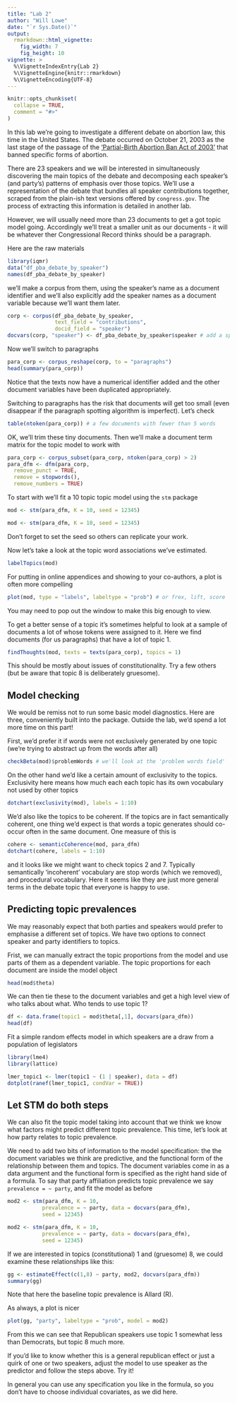 ```yaml
---
title: "Lab 2"
author: "Will Lowe"
date: "`r Sys.Date()`"
output: 
  rmarkdown::html_vignette:
    fig_width: 7
    fig_height: 10 
vignette: >
  %\VignetteIndexEntry{Lab 2}
  %\VignetteEngine{knitr::rmarkdown}
  %\VignetteEncoding{UTF-8}
---
```


```r
knitr::opts_chunk$set(
  collapse = TRUE,
  comment = "#>"
)
```

In this lab we're going to investigate a different debate on abortion law, 
this time in the United States.  The debate occurred on 
October 21, 2003 as the 
last stage of the passage of the 
['Partial-Birth Abortion Ban Act of 2003'](https://www.govtrack.us/congress/bills/108/s3)
that banned specific forms of abortion. 

There are 23 speakers and we will be interested in simultaneously discovering the 
main topics of the debate and decomposing each speaker's (and party's) 
patterns of emphasis over those topics.
We'll use a representation of the debate that bundles all speaker contributions
together, scraped from the plain-ish text versions offered by 
`congress.gov`.  The process of extracting this information is detailed in 
another lab.

However, we will usually need more than 23 documents to get a
got topic model going.  Accordingly we'll treat a smaller unit as our documents
- it will be whatever ther Congressional Record thinks should be a paragraph.

Here are the raw materials
```r
library(iqmr)
data("df_pba_debate_by_speaker")
names(df_pba_debate_by_speaker)
```
we'll make a corpus from them, using the speaker's name as a document identifier
and we'll also explicitly add the speaker names as a 
document variable because we'll want them later.
```r
corp <- corpus(df_pba_debate_by_speaker, 
               text_field = "contributions", 
               docid_field = "speaker")
docvars(corp, "speaker") <- df_pba_debate_by_speaker$speaker # add a speaker field
```

Now we'll switch to paragraphs
```r
para_corp <- corpus_reshape(corp, to = "paragraphs") 
head(summary(para_corp))
```
Notice that the texts now have a numerical identifier added and the other 
document variables have been duplicated appropriately.

Switching to paragraphs has the risk that documents will get too small (even
disappear if the paragraph spotting algorithm is imperfect).  Let's 
check
```r
table(ntoken(para_corp)) # a few documents with fewer than 5 words
```
OK, we'll trim these tiny documents.  Then we'll make a document term matrix
for the topic model to work with
```r
para_corp <- corpus_subset(para_corp, ntoken(para_corp) > 2)
para_dfm <- dfm(para_corp,
  remove_punct = TRUE,
  remove = stopwords(), 
  remove_numbers = TRUE)
```

To start with we'll fit a 10 topic topic model using the `stm` package
```r
mod <- stm(para_dfm, K = 10, seed = 12345)
```
<!-- I don't want to verbose = FALSE but I want that effect in the document-->
```r
mod <- stm(para_dfm, K = 10, seed = 12345)
```
Don't forget to set the seed so others can replicate your work.  

Now let's take a look at the topic word associations we've estimated.
```r
labelTopics(mod)
```

For putting in online appendices and showing to your co-authors, a plot is
often more compelling
```r
plot(mod, type = "labels", labeltype = "prob") # or frex, lift, score
```
You may need to pop out the window to make this big enough to view.

To get a better sense of a topic it's sometimes helpful to look at a sample
of documents a lot of whose tokens were assigned to it.  Here
we find documents (for us paragraphs) that have a lot of topic 1.
```r
findThoughts(mod, texts = texts(para_corp), topics = 1)
```
This should be mostly about issues of constitutionality. Try a few others 
(but be aware that topic 8 is deliberately gruesome).

## Model checking

We would be remiss not to run some basic model diagnostics.  Here are three, 
conveniently built into the package.  Outside the lab, we'd spend
a lot more time on this part!

First, we'd prefer it if words were not exclusively generated by one topic
(we're trying to abstract up from the words after all)
```r
checkBeta(mod)$problemWords # we'll look at the 'problem words field'
```

On the other hand we'd like a certain amount of exclusivity to the topics.  
Exclusivity here means how much each each topic has its own
vocabulary not used by other topics
```r
dotchart(exclusivity(mod), labels = 1:10)
```

We'd also like the topics to be coherent.  If the topics are in fact semantically 
coherent, one thing we'd expect is that words a topic generates
should co-occur often in the same document.  One measure of this is  
```r
cohere <- semanticCoherence(mod, para_dfm)
dotchart(cohere, labels = 1:10)
```
and it looks like we might want to check topics 2 and 7.  Typically semantically
'incoherent' vocabulary are stop words (which we removed), 
and procedural vocabulary. Here it seems like they are just more general terms 
in the debate topic that everyone is happy to use.

## Predicting topic prevalences

We may reasonably expect that both parties and speakers would prefer to emphasise
a different set of topics.  We have two options to connect speaker and party
identifiers to topics.

Frist, we can manually extract the topic proportions
from the model and use parts of them as a dependent variable.
The topic proportions for each document are inside the model object
```r
head(mod$theta)
```
We can then tie these to the document variables and get a high level 
view of who talks about what.  Who tends to use topic 1?
```r
df <- data.frame(topic1 = mod$theta[,1], docvars(para_dfm))
head(df)
```
Fit a simple random effects model in which speakers are a draw from a 
population of legislators
```r
library(lme4)
library(lattice)

lmer_topic1 <- lmer(topic1 ~ (1 | speaker), data = df)
dotplot(ranef(lmer_topic1, condVar = TRUE))
```

## Let STM do both steps

We can also fit the topic model taking into account that we think we 
know what factors might predict different topic prevalence.  This time, 
let's look at how party relates to topic prevalence.

We need to add two bits of information to the model specification: the
the document variables we think are predictive, and the functional form
of the relationship between them and topics.  The document variables
come in as a data argument and the functional form is specified as the right
hand side of a formula.  To say that party affiliation predicts topic prevalence
we say `prevalence = ~ party`, and fit the model as before
```r
mod2 <- stm(para_dfm, K = 10, 
           prevalence = ~ party, data = docvars(para_dfm),
           seed = 12345)
```
<!-- I don't want to verbose = FALSE but I want that effect in this document-->
```r
mod2 <- stm(para_dfm, K = 10, 
           prevalence = ~ party, data = docvars(para_dfm),
           seed = 12345)
```

If we are interested in topics (constitutional) 1 and (gruesome) 8, we could
examine these relationships like this:
```r
gg <- estimateEffect(c(1,8) ~ party, mod2, docvars(para_dfm))
summary(gg)
```
Note that here the baseline topic prevalence is Allard (R).

As always, a plot is nicer
```r
plot(gg, "party", labeltype = "prob", model = mod2)
```
From this we can see that Republican speakers use topic 1 somewhat less
than Democrats, but topic 8 much more.  

If you'd like to know whether this is a general republican effect or
just a quirk of one or two speakers, adjust the model to use speaker as 
the predictor and follow the steps above.  Try it!

In general you can use any specification you like in the formula, so you 
don't have to choose individual covariates, as we did here.  




<!-- plot(gg, "party", labeltype = "prob", model = mod2) -->

<!-- summary(lm(I(mod$theta[,8]) ~ I(docvars(para_dfm, "party")))) -->

<!-- dim(mod$beta$logbeta[[1]]) # log probability for 10 topics x 3920 words -->



<!-- ## Text Classification: What's in the New York Times? -->

<!-- In this lab we will be using a corpus of article titles and description from -->
<!-- the New York Times.  The classification task is to determine which of 27 subject categories a story is from.  You can find a list of these categories in the accompanying document. -->

<!-- We begin by loading the library we will be using for classification  -->
<!-- <<loading,results='hide',warning=FALSE,message=FALSE>>= -->
<!-- library(RTextTools) ## may need to install.packages('RTextTools') first -->
<!-- load('nytimes-sample.RData') -->
<!-- @ -->
<!-- If that didn't work you probably don't have the library installed, so install it by typing  -->
<!-- The documents we wil be using are bundled with the library so we load them directly -->

<!-- This is a \texttt{data.matrix}, so we first see what sorts of variables we have available to us -->
<!-- <<variables,comment=''>>= -->
<!-- colnames(nytimes.sample) -->
<!-- @ -->
<!-- We will be most interested in the text fields \texttt{Subject} and \texttt{Title} and the numerical subject category label \texttt{Topic.Code}, which is conveniently translated as \texttt{Topic}. -->
<!-- For convenience the code to topic mapping is shown in Table~\ref{codes}. -->

<!-- <<code-table,echo=FALSE,results='asis'>>= -->
<!-- codes <- read.csv('topics-nyt.csv', row.names=1) -->
<!-- library(xtable) -->
<!-- xtable(codes, caption='New York Times Index topic codes and their descriptive names', -->
<!-- label='codes') -->
<!-- @ -->

<!-- Let's take a look at the first five `documents' (which are essentially NY Times headlines). Which topic would you assign to these? -->
<!-- <<preview,comment=''>>= -->
<!-- head(nytimes.sample[,c('Title', 'Subject')]) -->
<!-- @ -->
<!-- You can see whether your coding corresponds to the actual labels human coders assigned them -->
<!-- <<preview2,comment=''>>= -->
<!-- head(nytimes.sample[,c('Topic','Topic.Code')]) -->
<!-- @ -->
<!-- In order to build a document classifier we first  -->
<!-- transform this nice readable dataset into a sparse matrix of word counts. -->

<!-- As part of the process of doing that we'll take the opportunity to throw out number words, reduce  -->
<!-- to word stems, and weight the resulting word counts using a standard term  -->
<!-- frequency-inverse document frequency (tfidf) transformation.   -->
<!-- <<make-matrix>>= -->
<!-- matrix <- create_matrix(cbind(nytimes.sample$Title,nytimes.sample$Subject), -->
<!--                         language="english", -->
<!--                         removeNumbers=TRUE,  -->
<!--                         stemWords=TRUE) -->
<!-- @ -->
<!-- where the \texttt{cbind} function ties together two columns from \texttt{nytimes.sample}. -->
<!-- We handed in the \texttt{Title} and \texttt{Subject} fields together -->
<!-- because we expect that they both provide information about the topic code.  We -->
<!-- could have done more (or less) pre-processing as we counted and transformed the -->
<!-- words.  See the help for \texttt{create\_matrix} for details. -->

<!-- Now that we have a suitable representation for our documents we create a container object -->
<!-- to hold both them and their category labels.  We'll use the container to train and -->
<!-- also to test fitted classifiers -->
<!-- <<make-corpus>>= -->
<!-- set.seed(1234) ## so your cases will be mine -->
<!-- training.cases <- 1:2000 -->
<!-- test.cases <- 2001:3104 -->
<!-- corpus <- create_container(matrix, nytimes.sample$Topic.Code,  -->
<!--                            trainSize=training.cases,  -->
<!--                            testSize=test.cases,  -->
<!--                            virgin=FALSE) -->
<!--   @ -->
<!--  Here we specify the matrix we just made out of the documents as the first argument, -->
<!--  the column of category labels as the second, and then a division into training -->
<!--  and test documents.  The not-quite-accurately named \texttt{trainSize} parameter -->
<!--  contains the row numbers that we want to use to fit the classifiers, here the  -->
<!--  first thousand documents.  The similarly inaccurately names \texttt{testSize}  -->
<!--  parameters indicates that we want to test them on the remaining documents.  The -->
<!--  bizarrely named \texttt{virgin} parameter is false, indicating that we actually -->
<!--  do know the correct labels for the test documents.  This will not, of  -->
<!--  course, always be true. -->

<!--  The library is set up to run lots of classifiers and have them vote on each test  -->
<!--  document.  But for now let's just train one, regularised  -->
<!--  logistic regression which computational linguists (for reasons best known -->
<!--  to themselves) refer to as the maximum entropy classifier or `maxent'. -->
<!--  <<train>>= -->
<!--  models <- train_models(corpus, algorithms=c("MAXENT")) -->
<!--  @ -->
<!--  Normally in R we would want to summarise a fitted model.  In this case however, the  -->
<!--  parameters are unlikely to be particularly illuminating (and there are several -->
<!--  hundred of them), so no such methods are provided. -->

<!--  If we had wanted to train more or different models, we would have had to put their  -->
<!--  names in the \texttt{algorithms} parameter.  The options are  -->
<!--  <<algorithms,comment=''>>= -->
<!--  print_algorithms() -->
<!--  @ -->
<!--  and you can spend a happy afternoon reading about them on the internet. -->

<!--  Now that our single classifier is trained we would like to see how well it works -->
<!--  <<classify>>= -->
<!--  results <- classify_models(corpus, models) -->
<!--  @ -->
<!--  This particular function hides a fair amount of detail about the model, which is  -->
<!--  usually what we want.  Looking at the first few results  -->
<!--  <<results,comment=''>>= -->
<!--  head(results) -->
<!--  @ -->
<!--  we see the topic in the first column and the probability that the classifier -->
<!--  assigned this topic in the second column.  Despite more than 20 possible categories this model -->
<!--  seems rather confident.  This is not necessarily a good thing.   -->

<!--  As a first look at the  -->
<!--  performance of the model, let us see what how likely it is -->
<!--  to put a document in the right category, and then examine what sorts of errors are made. -->

<!--  The library comes with various forms of `analytics',  -->
<!--  that is: performance summaries.  Let's  -->
<!--  compute all of them for the corpus we trained with and the results we got -->
<!--  <<analytics>>= -->
<!--  analytics <- create_analytics(corpus, results)  -->
<!--  @ -->
<!--  The analytics object is a vast sprawling thing that you can read about on its help page. -->

<!--  One summary we can make from it is the probability that the classifier puts a  -->
<!--  document in the right category (recall), which we might want to break down by category.  Another is the -->
<!--  probability that a document is in a category when the model says it is (precision). -->
<!--  Actually we want these things often enough that they get their own function, the idiosyncratically punctuated  -->
<!--  <<precision-recall>>= -->
<!--  pr <- create_precisionRecallSummary(corpus, results) -->
<!--  @ -->
<!--  which we show in Table~\ref{pr}, including the F-measure which combines precision and recall.  The is useful if you like reducing vast amounts of disparate information to single number summaries.  We don't, so we'll ignore it. -->
<!-- %  -->

<!--  <<pr-table,echo=FALSE,results='asis'>>= -->
<!--  colnames(pr) <- c('precision', 'recall', 'F') ## work around underscore bug in memisc's toLatex  -->
<!-- xtable(pr, digits=2, caption="Precision, recall and the F measure for classifier performance", label="pr") -->
<!--  @ -->

<!-- What difference do these errors make?  One way to check this we can make a time series of Defense/International Affairs stories as a proportion of all New York Times stories and compare it to the time series we would have gotten if we had used our classifier's decisions instead. -->

<!-- First, let's pull out the rows corresponding to test documents from the original -->
<!-- data set -->
<!-- <<truecats>>= -->
<!-- testdata <- nytimes.sample[test.cases,] -->
<!-- @ -->
<!-- and add the model's predictions about their topic as a new column -->
<!-- <<modelests>>= -->
<!-- testdata$Model.Topic.Code <- results[,1] ## just the topic code  -->
<!-- @ -->
<!-- To make our time series we have to aggregate a bit, so let's add a monthly indicator variable.  This will allow us to aggregate documents that appear within the same month. This smooths the  -->
<!-- data a bit. -->
<!-- <<make-cut>>= -->
<!-- testdata$month <- cut(testdata$Date, 'month') -->
<!-- bigt <- with(testdata, table(Topic.Code, month)) -->
<!-- @ -->
<!-- The bigt cross tabulation has months as columns and aggregated topic code counts as rows.  It's -->
<!-- a bit unwieldy to look at, so let us summarise the amount of attention given to 'International Affairs' -->
<!-- and `Defense' (codes 19 and 16) as a proportion of all the different sorts of news. -->
<!-- <<crosstab2>>= -->
<!-- all.news <- colSums(bigt) -->
<!-- foreigners <- colSums(bigt[c('19','16'),])  ## careful with the quotes -->
<!-- time <- as.Date(colnames(bigt)) ## turn our indicator back into date -->
<!-- @ -->
<!-- with these three quantities in hand, we get Figure~\ref{ts1} -->

<!-- \begin{figure}[htbp] -->
<!-- \begin{center} -->
<!-- <<tsone>>= -->
<!-- plot(time, foreigners/all.news, type='s') -->
<!-- @ -->
<!-- \caption{Attention to international affairs as a proportion of all news.  Calculated using the -->
<!-- true topic categories} -->
<!-- \label{ts1} -->
<!-- \end{center} -->
<!-- \end{figure} -->

<!-- Let's see how that \textit{would have} gone if we did not know the topic codes and had to use the classifier outputs.  -->

<!-- We recompute with the model's  -->
<!-- topic codes -->
<!-- <<crosstab3>>= -->
<!-- bigt.model <- with(testdata, table(Model.Topic.Code, month)) -->
<!-- foreigners.model <- colSums(bigt.model[c('19','16'),]) -->
<!-- @ -->
<!-- and replot, in Figure~\ref{ts2}.   -->

<!-- Finally we can plot the differences.  These are shown in Figure~\ref{diff} -->

<!-- \begin{figure}[htbp] -->
<!-- \begin{center} -->
<!-- <<tstwo>>= -->
<!-- plot(time,  foreigners.model/all.news, type='s') -->
<!-- @ -->
<!-- \caption{Attention to international affairs and defense as a proportion of all news.  Calculated using the -->
<!-- estimated topic categories} -->
<!-- \label{ts2} -->
<!-- \end{center} -->
<!-- \end{figure} -->

<!-- \begin{figure}[htbp] -->
<!-- \begin{center} -->
<!-- <<diff>>= -->
<!-- plot(foreigners/all.news, foreigners.model/all.news) -->
<!-- abline(a=0,b=1,col='red') -->
<!-- @ -->
<!-- \caption{Measurement error on a substantive question} -->
<!-- \label{diff} -->
<!-- \end{center} -->
<!-- \end{figure} -->



<!-- %% dta <- transform(data, Date=as.Date(Date, format='%d-%b-%y')) -->


<!-- %dd <- read.csv(nytimes.sample.csv) -->
<!-- %dd$quarter <- cut(dd$Date, 'quarter') -->
<!-- %dd$month <- cut(dd$Date, 'month') -->
<!-- %bigt <- with(dd, table(Topic, quarter)) -->
<!-- %plot(as.Date(colnames(bigt)), bigt['International Affairs',]/colSums(bigt), type='h') -->
<!-- %smallt <- with(dd, table(Topic, month)) -->
<!-- %plot(as.Date(colnames(bigt)), bigt['International Affairs',]/colSums(bigt), type='h') -->


<!-- %## now do this with the classified ones and check the diffs -->


<!-- %%%%%%%% now some topic modeling on the web -->


<!-- %  -->
<!-- %  -->
<!-- %%%%% now the old topic model code that we still don't want... -->
<!-- %  -->
<!-- % \subsection*{Topics in the UK Abortion Debate} -->
<!-- %  -->
<!-- % We dont have very large numbers of speeches in the UK abortion debate, but we can do  -->
<!-- % a topic analysis using paragraphs as documents.  A corpus of debate  -->
<!-- % paragraphs is included in the materials, called \texttt{debate-paras} for this -->
<!-- % purpose.  The first task is to use JFreq to get term document information in a suitable -->
<!-- % format. Drag all the paragraphs into JFreq and as a first run -->
<!-- % select the lowercase, no numbers, no currency, and English stemmer.  We've also included -->
<!-- % a list of stop words `stops.txt' that you can remove before processing.  This is just a csv file -->
<!-- % you can adjust if you feel the need. -->
<!-- %  -->
<!-- % Now choose an output folder name and make sure that the output format is `LDAC' and the gzip -->
<!-- % compression is not selected.  Other output formats, e.g. CSV are fine, but they will with  -->
<!-- % other corpora, make unnecessarily huge output files. -->
<!-- %  -->
<!-- % Shortly after you press the `Process' button, there will be a folder with the name you  -->
<!-- % chose wherever you decided to put it.  Let's have a quick look inside that folder. -->
<!-- %  -->
<!-- % You should see a file called README.txt.  This is an instruction\footnote{c.f. Alice at  -->
<!-- % the Mad Hatter's tea party.}.  It will explain the format of the files and how to use them. -->
<!-- %  -->
<!-- % Back at the R prompt, we can now make use of this information in the orginal topic models -->
<!-- % package.  First we load it. -->
<!-- % <<load-lda>>= -->
<!-- % library(lda) ## may need to install.packages('lda') first -->
<!-- % set.seed(1234) ## so results are replicable -->
<!-- % @ -->
<!-- % Now we extract the word count data and the list of words -->
<!-- % <<extract-info>>= -->
<!-- % counts <- read.documents("barapara-stemmed-stops/data.ldac") -->
<!-- % wds <- read.vocab("barapara-stemmed-stops/words.csv") -->
<!-- % @ -->
<!-- % and although the package itself does not require it, we pull out -->
<!-- % the document titles too -->
<!-- % <<paras>>= -->
<!-- % docs <- read.csv('barapara-stemmed-stops/docs.csv', header=FALSE, as.is=TRUE) -->
<!-- % @ -->
<!-- % (Note that this file doesn't have a header row.) -->
<!-- % Now fit an LDA model using some hopefully not unreasonable starting parameters -->
<!-- % <<fit-lda-model>>= -->
<!-- % mod <- lda.collapsed.gibbs.sampler(counts, 6, wds, 1000, alpha=0.01, eta=0.1) -->
<!-- % @ -->
<!-- % Looking at the help page for the collapsed gibbs sampler function you can confirm that -->
<!-- % we are fitting six topics, running for one thousand iterations with prior parameters -->
<!-- % $\alpha$=0.01 and $\eta$=0.1.  The closer $\alpha$ is to 0 the more each document  -->
<!-- % will tend to contain instances of fewer rather than more topics.   -->
<!-- % The closer $\eta$ is to 0 the more a topic will -->
<!-- % generate fewer words with high probability.  Altering $\alpha$ is often the primary  -->
<!-- % determinant of the distribution of topics that are inferred.  You can, of course, -->
<!-- % play around with this.  Alternatively, some topic model packages will allow you to -->
<!-- % estimate it too (but not this one unfortunately). -->
<!-- %  -->
<!-- % Now we want to have a look at the topics we inferred.  Here we list the words most likely -->
<!-- % to be generated on each topic.  We show the top fifteen -->
<!-- % <<top-topics,comment=''>>= -->
<!-- % top.topic.words(mod$topics, 15) -->
<!-- % @ -->
<!-- % If we have a particular interest in some estiamted topic we can also see which documents -->
<!-- % make most use of it.  Assume that we care about topic number 6 -->
<!-- % <<top-docs,comment=''>>= -->
<!-- % topdocs <- top.topic.documents(mod$document_sums, 15) -->
<!-- % docindexes <- topdocs[,6]  -->
<!-- % docs[docindexes,] ## index into the documents -->
<!-- % @ -->
<!-- % Notice that these are overwhelming paragraphs from the speakers that voted no  -->
<!-- % in the debate. -->
<!-- %  -->
<!-- % In both these cases we are manipulating elements of the fitted topic model. -->
<!-- % We could instead use them directly.   -->
<!-- %  -->
<!-- % If you want the topic assignments themselves then -->
<!-- % the \texttt{mod\$document\_sums} part of the model contains them with documents as rows -->
<!-- % and topic indexes as columns, pretty much how a Yoshikoder dictionary report would give them to you, -->
<!-- % only without the labels. -->

<!-- %\subsection*{Topics in the US Abortion Debate} -->
<!-- % -->
<!-- %If you're feeling adventurous you can try the same analysis on the US abortion debates,  -->
<!-- %again split by paragraph. -->

<!-- \end{document} -->



